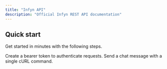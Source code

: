 ```yaml
---
title: "Infyn API"
description: "Official Infyn REST API documentation"
---
```




## Quick start

Get started in minutes with the following steps.

<CardGroup cols={2}>
  <Card
    title='Generate an API Key'
    icon='key'
    href='/api-reference/introduction#authentication'
  >
    Create a bearer token to authenticate requests.
  </Card>
  <Card title='Make Your First Request' icon='rocket' href='/api-reference/introduction#authentication'>
    Send a chat message with a single cURL command.
  </Card>
</CardGroup>


